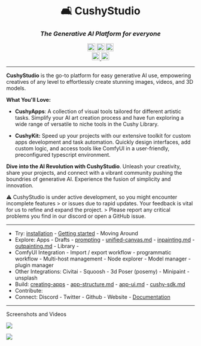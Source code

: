 <div align="center">

# 🛋️ CushyStudio

### _The **Generative AI Platform** for everyone_

<img height='21' alt='Maturity' src='https://img.shields.io/badge/status-BETA-yellow' />
<img height='21' alt='Build Status' src='https://img.shields.io/badge/build-passing-%20brightgreen' />
<img height='21' alt='Activity' src='https://img.shields.io/github/commit-activity/y/rvion/cushystudio' />

<br />
<a href='https://discord.gg/GfAN6hF2ad'>
    <img height='21' alt='Join our Discord' src='https://dcbadge.vercel.app/api/server/GfAN6hF2ad?style=flat' />
</a>
<a href='https://twitter.com/_rvion'>
    <img
        height='21'
        alt='Follow _rvion on Twitter'
        src='https://img.shields.io/badge/%40__rvion-666666?style=flat&logo=twitter&labelColor=555&label=Follow'
    />
</a>

</div>

---

**CushyStudio** is the go-to platform for easy generative AI use, empowering creatives of any level to effortlessly create stunning images, videos, and 3D models.

**What You'll Love:**

-   **CushyApps**: A collection of visual tools tailored for different artistic tasks. Simplify your AI art creation process and have fun exploring a wide range of versatile to niche tools in the Cushy Library.

-   **CushyKit:** Speed up your projects with our extensive toolkit for custom apps development and task automation. Quickly design interfaces, add custom logic, and access tools like ComfyUI in a user-friendly, preconfigured typescript environment.

**Dive into the AI Revolution with CushyStudio**. Unleash your creativity, share your projects, and connect with a vibrant community pushing the boundries of generative AI. Experience the fusion of simplicity and innovation.

<div style={{ color: 'red' }}>
    ⚠️ CushyStudio is under active development, so you might encounter incomplete features > or issues due to rapid updates. Your
    feedback is vital for us to refine and expand the project. > Please report any critical problems you find in our discord or
    open a GitHub issue.
</div>

---

-   Try: [installation](https://docs.cushystudio.com/installation/ 'mention') - [Getting started](https://docs.cushystudio.com/getting-started/ 'mention') - Moving Around
-   Explore: Apps - Drafts - [prompting](https://docs.cushystudio.com/prompting/ 'mention') - [unified-canvas.md](https://docs.cushystudio.com/features/unified-canvas.md 'mention') - [inpainting.md](https://docs.cushystudio.com/features/inpainting.md 'mention') - [outpainting.md](https://docs.cushystudio.com/features/outpainting.md 'mention') - Library -&#x20;
-   ComfyUI Integration - Import / export workflow - programmatic workflow - Multi-host management - Node explorer - Model manager - plugin manager
-   Other Integrations: Civitai - Squoosh - 3d Poser (posemy) - Minipaint - unsplash&#x20;
-   Build: [creating-apps](https://docs.cushystudio.com/creating-apps/ 'mention') - [app-structure.md](https://docs.cushystudio.com/creating-apps/app-structure.md 'mention') - [app-ui.md](https://docs.cushystudio.com/creating-apps/app-ui.md 'mention') - [cushy-sdk.md](https://docs.cushystudio.com/cushy-sdk.md 'mention')
-   Contribute: &#x20;
-   Connect: Discord - Twitter - Github - Website - [Documentation](https://docs.cushystudio.com/https://docs.cushystudio.com)

---

Screenshots and Videos

![](https://cushy.fra1.cdn.digitaloceanspaces.com/rvion-screenshots/2024-02-18_00-07-15.jpg)

![](https://cushy.fra1.cdn.digitaloceanspaces.com/rvion-screenshots/2024-02-02-example-panels.jpg)

